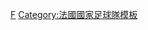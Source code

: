 {{National squad
 | name      = 2008年欧洲足球锦标赛法国参赛名单
 | bg        = #002395
 | fg        = white
 | bordercolor = #ED2939
 | country   = 法国
 | flag      = France
 | comp link = 2008年歐洲國家盃
 | comp      = 2008年-{zh-hans:欧洲足球锦标赛;zh-hk:歐洲國家盃;zh-tw:歐洲足球錦標賽;}-
 | p1        = [[史蒂夫·曼丹達|-{zh-hans:曼丹达;zh-hk:文丹達;zh-tw:曼丹達;}-]] 
 | p2        = [[让-阿兰·布姆松|-{zh-hans:布姆松;zh-hk:保桑;zh-tw:布姆松;}-]]
 | p3        = [[埃里克·阿比达尔|-{zh-hans:阿比达尔;zh-hk:艾比度;zh-tw:阿比達爾;}-]]
 | p4        = [[帕特里克·维埃拉|-{zh-hans:维埃拉;zh-hk:韋拉;zh-tw:維埃拉;}-]]
 | p5        = [[威廉·加拉斯|-{zh-hans:加拉;zh-hk:加拿斯;zh-tw:加拉斯;}-]]
 | p6        = [[克洛德·马克莱莱|-{zh-hans:马克莱莱;zh-hk:馬基利尼;zh-tw:馬克萊萊;}-]]
 | p7        = [[弗洛朗·马卢达|-{zh-hans:马卢达;zh-hk:馬路達;zh-tw:馬盧達;}-]]
 | p8        = [[尼古拉·阿内尔卡|-{zh-hans:阿内尔卡;zh-hk:安歷卡;zh-tw:阿內爾卡;}-]]
 | p9        = [[卡里姆·本泽马|-{zh-hans:本泽马;zh-hk:賓施馬;zh-tw:本澤馬;}-]]
 | p10       = [[西德尼·戈武|-{zh-hans:戈武;zh-hk:高禾;zh-tw:戈武;}-]] 
 | p11       = [[沙米·拿斯利|-{zh-cn:纳斯里;zh-hk:拿斯利;zh-tw:納斯里;}-]]
 | p12       = [[蒂埃里·亨利|亨利]]
 | p13       = [[帕特里斯·埃夫拉|-{zh-hans:埃弗拉;zh-hk:艾夫拿;zh-tw:埃弗拉;}-]]
 | p14       = [[弗朗索瓦·克莱尔|-{zh-hans:克莱尔;zh-hk:克拉克;zh-tw:克萊爾;}-]]
 | p15       = [[利利安·图拉姆|-{zh-hans:图拉姆;zh-hk:杜林;zh-tw:圖拉姆;}-]]
 | p16       = [[塞巴斯蒂安·弗赖|-{zh-hans:弗赖;zh-hk:費爾;zh-tw:弗雷;}-]]
 | p17       = [[塞巴斯蒂安·斯奎拉奇|-{zh-hans:斯奎拉奇;zh-hk:史基拿斯;zh-tw:斯奎拉奇;}-]]
 | p18       = [[巴费蒂姆比·戈米|-{zh-hans:戈米;zh-hk:高美斯;zh-tw:戈米斯;}-]]
 | p19       = [[威利·萨尼奥尔|-{zh-hans:萨尼奥尔;zh-hk:沙洛;zh-tw:薩尼奧爾;}-]]
 | p20       = [[热雷米·图拉朗|-{zh-hans:图拉朗;zh-hk:杜拿蘭;zh-tw:圖拉朗;}-]]
 | p21       = [[拉萨纳·迪亚拉|-{zh-hans:迪亚拉;zh-hk:L·迪亞拉;zh-tw:L·迪亚拉;}-]]
 | p22       = [[弗兰克·里贝里|-{zh-hans:里贝里;zh-hk:列貝利;zh-tw:里貝里;}-]]
 | p23       = [[格雷戈里·库佩|-{zh-hans:库佩;zh-hk:哥柏;zh-tw:庫佩;}-]]
 | coach     = [[雷蒙·多梅内克|-{zh-hans:多梅内克;zh-hk:杜明尼治;zh-tw:多梅內克;}-]]
}}<noinclude>
[[Category:2008年歐洲足球錦標賽參賽名單模板|F]]
[[Category:法國國家足球隊模板]]
</noinclude>